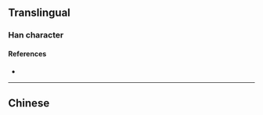 {{character info}}
==Translingual==

===Han character===
{{Han char|rn=9|rad=人|as=10|sn=12|four=|canj=OSME|ids=⿰亻⿱帚又}}

====References====
* {{Han ref|kx=0112.120|hdz=10206.100|uh=3474|ud=13428}}

----

==Chinese==
{{zh-see|侵|v}}